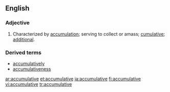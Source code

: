 ==English==

===Adjective===
{{en-adj}}

# Characterized by [[accumulation]]; serving to collect or amass; [[cumulative]]; [[additional]].

===Derived terms===
*[[accumulatively]]
*[[accumulativeness]]

[[ar:accumulative]]
[[et:accumulative]]
[[ja:accumulative]]
[[fi:accumulative]]
[[vi:accumulative]]
[[tr:accumulative]]
